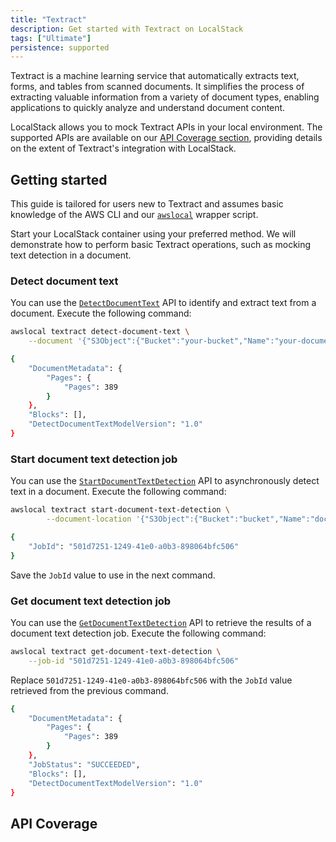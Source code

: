 ```yaml
---
title: "Textract"
description: Get started with Textract on LocalStack
tags: ["Ultimate"]
persistence: supported
---
```



Textract is a machine learning service that automatically extracts text, forms, and tables from scanned documents.
It simplifies the process of extracting valuable information from a variety of document types, enabling applications to quickly analyze and understand document content.

LocalStack allows you to mock Textract APIs in your local environment.
The supported APIs are available on our [API Coverage section](#api-coverage), providing details on the extent of Textract's integration with LocalStack.

## Getting started

This guide is tailored for users new to Textract and assumes basic knowledge of the AWS CLI and our [`awslocal`](https://github.com/localstack/awscli-local) wrapper script.

Start your LocalStack container using your preferred method.
We will demonstrate how to perform basic Textract operations, such as mocking text detection in a document.

### Detect document text

You can use the [`DetectDocumentText`](https://docs.aws.amazon.com/textract/latest/dg/API_DetectDocumentText.html) API to identify and extract text from a document.
Execute the following command:

```bash
awslocal textract detect-document-text \
    --document '{"S3Object":{"Bucket":"your-bucket","Name":"your-document"}}'
```

```bash title="Output"
{
    "DocumentMetadata": {
        "Pages": {
            "Pages": 389
        }
    },
    "Blocks": [],
    "DetectDocumentTextModelVersion": "1.0"
}
```

### Start document text detection job

You can use the [`StartDocumentTextDetection`](https://docs.aws.amazon.com/textract/latest/dg/API_StartDocumentTextDetection.html) API to asynchronously detect text in a document.
Execute the following command:

```bash
awslocal textract start-document-text-detection \
        --document-location '{"S3Object":{"Bucket":"bucket","Name":"document"}}'
```

```bash title="Output"
{
    "JobId": "501d7251-1249-41e0-a0b3-898064bfc506"
}
```

Save the `JobId` value to use in the next command.

### Get document text detection job

You can use the [`GetDocumentTextDetection`](https://docs.aws.amazon.com/textract/latest/dg/API_GetDocumentTextDetection.html) API to retrieve the results of a document text detection job.
Execute the following command:

```bash
awslocal textract get-document-text-detection \
    --job-id "501d7251-1249-41e0-a0b3-898064bfc506"
```

Replace `501d7251-1249-41e0-a0b3-898064bfc506` with the `JobId` value retrieved from the previous command.

```bash title="Output"
{
    "DocumentMetadata": {
        "Pages": {
            "Pages": 389
        }
    },
    "JobStatus": "SUCCEEDED",
    "Blocks": [],
    "DetectDocumentTextModelVersion": "1.0"
}
```

## API Coverage

<FeatureCoverage service="textract" client:load />
